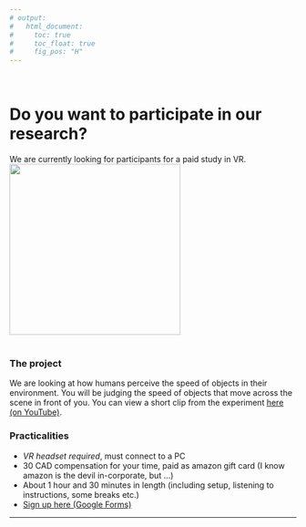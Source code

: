 ```yaml
---
# output:
#   html_document:
#     toc: true
#     toc_float: true
#     fig_pos: "H"
---
```

<br>

# Do you want to participate in our research?
We are currently looking for participants for a paid study in VR.<br>
<img src="images/VR.PNG" width="300px"><br>
<br>

### The project
We are looking at how humans perceive the speed of objects in their environment. You will be judging the speed of objects that move across the scene in front of you. You can view a short clip from the experiment [here (on YouTube)](https://youtu.be/cchYev56eYU).
<br>

### Practicalities
- *VR headset required*, must connect to a PC
- 30 CAD compensation for your time, paid as amazon gift card (I know amazon is the devil in-corporate, but ...)
- About 1 hour and 30 minutes in length (including setup, listening to instructions, some breaks etc.)
- [Sign up here (Google Forms)](https://docs.google.com/forms/d/e/1FAIpQLSeVPxxBYJ6X0safNZkp7OFCsUjpt1gkTZWiTg0Ac18o1hzp-Q/viewform?usp=sf_link) 


---